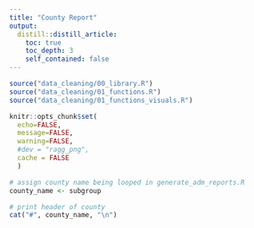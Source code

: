 ```yaml
---
title: "County Report"
output: 
  distill::distill_article:
    toc: true
    toc_depth: 3
    self_contained: false
---
```


```r
source("data_cleaning/00_library.R")
source("data_cleaning/01_functions.R")
source("data_cleaning/01_functions_visuals.R")
```

```r
knitr::opts_chunk$set(
  echo=FALSE, 
  message=FALSE, 
  warning=FALSE,
  #dev = "ragg_png",
  cache = FALSE
  )
```

```r
# assign county name being looped in generate_adm_reports.R
county_name <- subgroup

# print header of county
cat("#", county_name, "\n")
```
